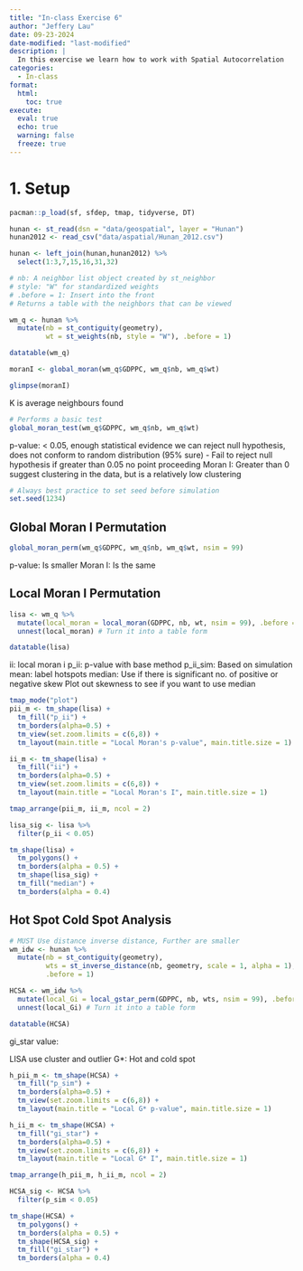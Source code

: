 ```yaml
---
title: "In-class Exercise 6"
author: "Jeffery Lau"
date: 09-23-2024
date-modified: "last-modified"
description: |
  In this exercise we learn how to work with Spatial Autocorrelation
categories:
  - In-class
format:
  html:
    toc: true
execute: 
  eval: true
  echo: true
  warning: false
  freeze: true
---
```


# 1. Setup

```r
pacman::p_load(sf, sfdep, tmap, tidyverse, DT)
```

```r
hunan <- st_read(dsn = "data/geospatial", layer = "Hunan")
hunan2012 <- read_csv("data/aspatial/Hunan_2012.csv")
```

```r
hunan <- left_join(hunan,hunan2012) %>%
  select(1:3,7,15,16,31,32)
```

```r
# nb: A neighbor list object created by st_neighbor
# style: "W" for standardized weights
# .before = 1: Insert into the front
# Returns a table with the neighbors that can be viewed

wm_q <- hunan %>%
  mutate(nb = st_contiguity(geometry),
         wt = st_weights(nb, style = "W"), .before = 1)

datatable(wm_q)
```

```r
moranI <- global_moran(wm_q$GDPPC, wm_q$nb, wm_q$wt)

glimpse(moranI)
```

K is average neighbours found

```r
# Performs a basic test
global_moran_test(wm_q$GDPPC, wm_q$nb, wm_q$wt)
```

p-value: \< 0.05, enough statistical evidence we can reject null hypothesis, does not conform to random distribution (95% sure) - Fail to reject null hypothesis if greater than 0.05 no point proceeding Moran I: Greater than 0 suggest clustering in the data, but is a relatively low clustering

```r
# Always best practice to set seed before simulation
set.seed(1234)
```

## Global Moran I Permutation

```r
global_moran_perm(wm_q$GDPPC, wm_q$nb, wm_q$wt, nsim = 99)
```

p-value: Is smaller Moran I: Is the same

## Local Moran I Permutation

```r
lisa <- wm_q %>%
  mutate(local_moran = local_moran(GDPPC, nb, wt, nsim = 99), .before = 1) %>%
  unnest(local_moran) # Turn it into a table form

datatable(lisa)
```

ii: local moran i p_ii: p-value with base method p_ii_sim: Based on simulation mean: label hotspots median: Use if there is significant no. of positive or negative skew Plot out skewness to see if you want to use median

```r
tmap_mode("plot")
pii_m <- tm_shape(lisa) +
  tm_fill("p_ii") + 
  tm_borders(alpha=0.5) +
  tm_view(set.zoom.limits = c(6,8)) +
  tm_layout(main.title = "Local Moran's p-value", main.title.size = 1)

ii_m <- tm_shape(lisa) +
  tm_fill("ii") + 
  tm_borders(alpha=0.5) +
  tm_view(set.zoom.limits = c(6,8)) +
  tm_layout(main.title = "Local Moran's I", main.title.size = 1)

tmap_arrange(pii_m, ii_m, ncol = 2)
```

```r
lisa_sig <- lisa %>%
  filter(p_ii < 0.05) 

tm_shape(lisa) +
  tm_polygons() +
  tm_borders(alpha = 0.5) +
  tm_shape(lisa_sig) +
  tm_fill("median") + 
  tm_borders(alpha = 0.4)
```

## Hot Spot Cold Spot Analysis

```r
# MUST Use distance inverse distance, Further are smaller
wm_idw <- hunan %>%
  mutate(nb = st_contiguity(geometry),
         wts = st_inverse_distance(nb, geometry, scale = 1, alpha = 1),
         .before = 1)

```

```r
HCSA <- wm_idw %>%
  mutate(local_Gi = local_gstar_perm(GDPPC, nb, wts, nsim = 99), .before = 1) %>%
  unnest(local_Gi) # Turn it into a table form

datatable(HCSA)
```

gi_star value:

LISA use cluster and outlier G\*: Hot and cold spot

```r
h_pii_m <- tm_shape(HCSA) +
  tm_fill("p_sim") + 
  tm_borders(alpha=0.5) +
  tm_view(set.zoom.limits = c(6,8)) +
  tm_layout(main.title = "Local G* p-value", main.title.size = 1)

h_ii_m <- tm_shape(HCSA) +
  tm_fill("gi_star") + 
  tm_borders(alpha=0.5) +
  tm_view(set.zoom.limits = c(6,8)) +
  tm_layout(main.title = "Local G* I", main.title.size = 1)

tmap_arrange(h_pii_m, h_ii_m, ncol = 2)
```

```r
HCSA_sig <- HCSA %>%
  filter(p_sim < 0.05) 

tm_shape(HCSA) +
  tm_polygons() +
  tm_borders(alpha = 0.5) +
  tm_shape(HCSA_sig) +
  tm_fill("gi_star") + 
  tm_borders(alpha = 0.4)
```
